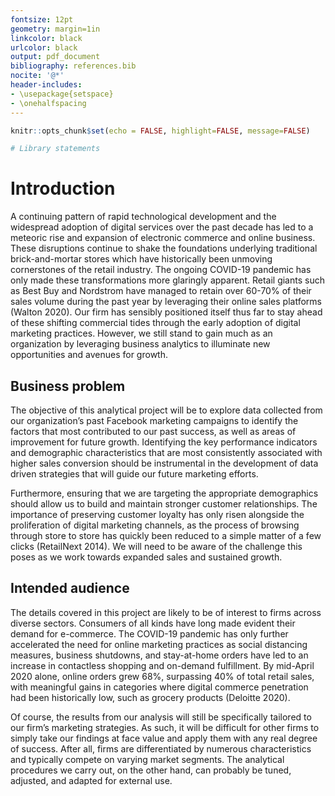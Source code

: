 ```yaml
---
fontsize: 12pt
geometry: margin=1in
linkcolor: black
urlcolor: black
output: pdf_document
bibliography: references.bib 
nocite: '@*'
header-includes:
- \usepackage{setspace}
- \onehalfspacing
---
```


```r
knitr::opts_chunk$set(echo = FALSE, highlight=FALSE, message=FALSE)
```

```r
# Library statements
```

# Introduction
A continuing pattern of rapid technological development and the widespread adoption of digital services over the past decade has led to a meteoric rise and expansion of electronic commerce and online business. These disruptions continue to shake the foundations underlying traditional brick-and-mortar stores which have historically been unmoving cornerstones of the retail industry. The ongoing COVID-19 pandemic has only made these transformations more glaringly apparent. Retail giants such as Best Buy and Nordstrom have managed to retain over 60-70% of their sales volume during the past year by leveraging their online sales platforms (Walton 2020). Our firm has sensibly positioned itself thus far to stay ahead of these shifting commercial tides through the early adoption of digital marketing practices. However, we still stand to gain much as an organization by leveraging business analytics to illuminate new opportunities and avenues for growth.

## Business problem
The objective of this analytical project will be to explore data collected from our organization’s past Facebook marketing campaigns to identify the factors that most contributed to our past success, as well as areas of improvement for future growth. Identifying the key performance indicators and demographic characteristics that are most consistently associated with higher sales conversion should be instrumental in the development of data driven strategies that will guide our future marketing efforts.
\newline

Furthermore, ensuring that we are targeting the appropriate demographics should allow us to build and maintain stronger customer relationships. The importance of preserving customer loyalty has only risen alongside the proliferation of digital marketing channels, as the process of browsing through store to store has quickly been reduced to a simple matter of a few clicks (RetailNext 2014). We will need to be aware of the challenge this poses as we work towards expanded sales and sustained growth.

## Intended audience
The details covered in this project are likely to be of interest to firms across diverse sectors. Consumers of all kinds have long made evident their demand for e-commerce. The COVID-19 pandemic has only further accelerated the need for online marketing practices as social distancing measures, business shutdowns, and stay-at-home orders have led to an increase in contactless shopping and on-demand fulfillment. By mid-April 2020 alone, online orders grew 68%, surpassing 40% of total retail sales, with meaningful gains in categories where digital commerce penetration had been historically low, such as grocery products (Deloitte 2020).
\newline

Of course, the results from our analysis will still be specifically tailored to our firm’s marketing strategies. As such, it will be difficult for other firms to simply take our findings at face value and apply them with any real degree of success. After all, firms are differentiated by numerous characteristics and typically compete on varying market segments. The analytical procedures we carry out, on the other hand, can probably be tuned, adjusted, and adapted for external use.